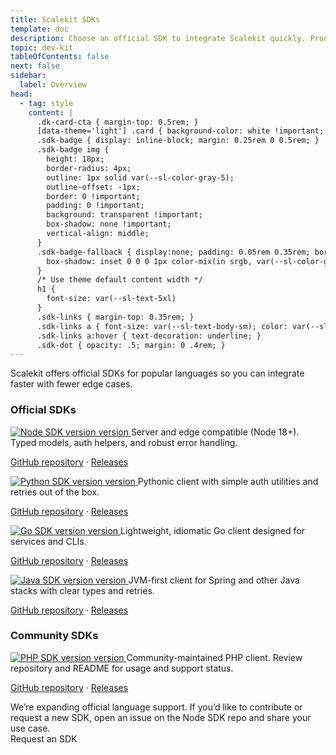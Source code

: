 ```yaml
---
title: Scalekit SDKs
template: doc
description: Choose an official SDK to integrate Scalekit quickly. Production-ready clients with auth helpers, retries, and typed models.
topic: dev-kit
tableOfContents: false
next: false
sidebar:
  label: Overview
head:
  - tag: style
    content: |
      .dk-card-cta { margin-top: 0.5rem; }
      [data-theme='light'] .card { background-color: white !important; }
      .sdk-badge { display: inline-block; margin: 0.25rem 0 0.5rem; }
      .sdk-badge img {
        height: 18px;
        border-radius: 4px;
        outline: 1px solid var(--sl-color-gray-5);
        outline-offset: -1px;
        border: 0 !important;
        padding: 0 !important;
        background: transparent !important;
        box-shadow: none !important;
        vertical-align: middle;
      }
      .sdk-badge-fallback { display:none; padding: 0.05rem 0.35rem; border-radius: 0.25rem; font-size: var(--sl-text-body-sm); background: var(--sl-color-green); color: var(--sl-color-bg);
        box-shadow: inset 0 0 0 1px color-mix(in srgb, var(--sl-color-green) 70%, black 30%);
      }
      /* Use theme default content width */
      h1 {
        font-size: var(--sl-text-5xl)
      }
      .sdk-links { margin-top: 0.35rem; }
      .sdk-links a { font-size: var(--sl-text-body-sm); color: var(--sl-color-text-accent); text-decoration: none; }
      .sdk-links a:hover { text-decoration: underline; }
      .sdk-dot { opacity: .5; margin: 0 .4rem; }
---
```




Scalekit offers official SDKs for popular languages so you can integrate faster with fewer edge cases.

<div class="w-full md:w-2/3">
<InstallSDK />
</div>

### Official SDKs

<CardGrid stagger>
  <Card title="Node.js SDK" icon="node">
    <a href="https://github.com/scalekit-inc/scalekit-sdk-node/releases" target="_blank" rel="noopener" class="sdk-badge">
      <img alt="Node SDK version" loading="lazy" decoding="async" src="https://img.shields.io/github/v/tag/scalekit-inc/scalekit-sdk-node.svg?sort=semver&label=version&style=flat-square&color=brightgreen&labelColor=2f2f2f&cacheSeconds=3600" onerror="this.style.display='none'; this.nextElementSibling.style.display='inline-block'" />
      <span class="sdk-badge-fallback">version</span>
    </a>
    Server and edge compatible (Node 18+). Typed models, auth helpers, and robust error handling.
    <p class="sdk-links"><a href="https://github.com/scalekit-inc/scalekit-sdk-node" target="_blank" rel="noopener">GitHub repository</a> <span class="sdk-dot">·</span> <a href="https://github.com/scalekit-inc/scalekit-sdk-node/releases" target="_blank" rel="noopener">Releases</a></p>
  </Card>
  <Card title="Python SDK" icon="seti:python">
    <a href="https://github.com/scalekit-inc/scalekit-sdk-python/releases" target="_blank" rel="noopener" class="sdk-badge">
      <img alt="Python SDK version" loading="lazy" decoding="async" src="https://img.shields.io/github/v/tag/scalekit-inc/scalekit-sdk-python.svg?sort=semver&label=version&style=flat-square&color=brightgreen&labelColor=2f2f2f&cacheSeconds=3600" onerror="this.style.display='none'; this.nextElementSibling.style.display='inline-block'" />
      <span class="sdk-badge-fallback">version</span>
    </a>
    Pythonic client with simple auth utilities and retries out of the box.
    <p class="sdk-links"><a href="https://github.com/scalekit-inc/scalekit-sdk-python" target="_blank" rel="noopener">GitHub repository</a> <span class="sdk-dot">·</span> <a href="https://github.com/scalekit-inc/scalekit-sdk-python/releases" target="_blank" rel="noopener">Releases</a></p>
  </Card>
  <Card title="Go SDK" icon="seti:go">
    <a href="https://github.com/scalekit-inc/scalekit-sdk-go/releases" target="_blank" rel="noopener" class="sdk-badge">
      <img alt="Go SDK version" loading="lazy" decoding="async" src="https://img.shields.io/github/v/tag/scalekit-inc/scalekit-sdk-go.svg?sort=semver&label=version&style=flat-square&color=brightgreen&labelColor=2f2f2f&cacheSeconds=3600" onerror="this.style.display='none'; this.nextElementSibling.style.display='inline-block'" />
      <span class="sdk-badge-fallback">version</span>
    </a>
    Lightweight, idiomatic Go client designed for services and CLIs.
    <p class="sdk-links"><a href="https://github.com/scalekit-inc/scalekit-sdk-go" target="_blank" rel="noopener">GitHub repository</a> <span class="sdk-dot">·</span> <a href="https://github.com/scalekit-inc/scalekit-sdk-go/releases" target="_blank" rel="noopener">Releases</a></p>
  </Card>
  <Card title="Java SDK" icon="seti:java">
    <a href="https://github.com/scalekit-inc/scalekit-sdk-java/releases" target="_blank" rel="noopener" class="sdk-badge">
      <img alt="Java SDK version" loading="lazy" decoding="async" src="https://img.shields.io/github/v/tag/scalekit-inc/scalekit-sdk-java.svg?sort=semver&label=version&style=flat-square&color=brightgreen&labelColor=2f2f2f&cacheSeconds=3600" onerror="this.style.display='none'; this.nextElementSibling.style.display='inline-block'" />
      <span class="sdk-badge-fallback">version</span>
    </a>
    JVM-first client for Spring and other Java stacks with clear types and retries.
    <p class="sdk-links"><a href="https://github.com/scalekit-inc/scalekit-sdk-java" target="_blank" rel="noopener">GitHub repository</a> <span class="sdk-dot">·</span> <a href="https://github.com/scalekit-inc/scalekit-sdk-java/releases" target="_blank" rel="noopener">Releases</a></p>
  </Card>
</CardGrid>

### Community SDKs

<CardGrid>
  <Card title="PHP SDK" icon="seti:php">
    <a href="https://github.com/pawan1793/scalekit-php-sdk/releases" target="_blank" rel="noopener" class="sdk-badge">
      <img alt="PHP SDK version" loading="lazy" decoding="async" src="https://img.shields.io/github/v/tag/pawan1793/scalekit-php-sdk.svg?sort=semver&label=version&style=flat-square&color=brightgreen&labelColor=2f2f2f&cacheSeconds=3600" onerror="this.style.display='none'; this.nextElementSibling.style.display='inline-block'" />
      <span class="sdk-badge-fallback">version</span>
    </a>
    Community-maintained PHP client. Review repository and README for usage and support status.
    <p class="sdk-links"><a href="https://github.com/pawan1793/scalekit-php-sdk" target="_blank" rel="noopener">GitHub repository</a> <span class="sdk-dot">·</span> <a href="https://github.com/pawan1793/scalekit-php-sdk/releases" target="_blank" rel="noopener">Releases</a></p>
  </Card>

  <Aside type="note" title="Looking for another language?">
  We’re expanding official language support. If you’d like to contribute or request a new SDK, open an issue on the Node SDK repo and share your use case.
  <br />
  <LinkButton href="https://github.com/scalekit-inc/developer-docs/issues" target="_blank" rel="noopener" variant="minimal" icon='jira'>Request an SDK</LinkButton>
</Aside>
</CardGrid>
